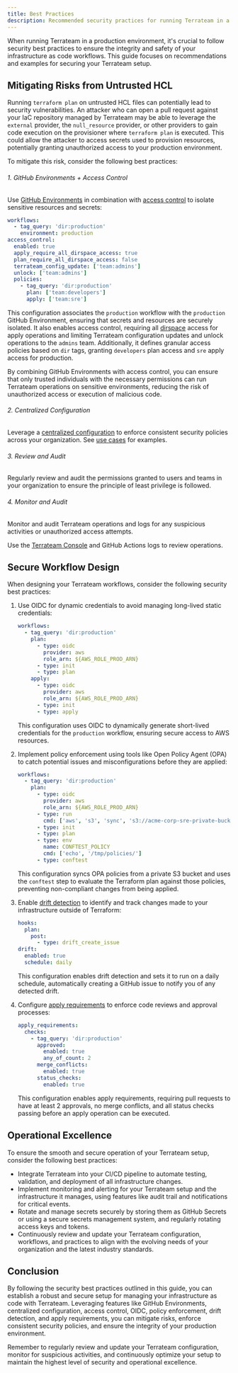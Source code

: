 ```yaml
---
title: Best Practices
description: Recommended security practices for running Terrateam in a production environment
---
```


When running Terrateam in a production environment, it's crucial to follow security best practices to ensure the integrity and safety of your infrastructure as code workflows. This guide focuses on recommendations and examples for securing your Terrateam setup.

## Mitigating Risks from Untrusted HCL
Running `terraform plan` on untrusted HCL files can potentially lead to security vulnerabilities. An attacker who can open a pull request against your IaC repository managed by Terrateam may be able to leverage the `external` provider, the `null_resource` provider, or other providers to gain code execution on the provisioner where `terraform plan` is executed. This could allow the attacker to access secrets used to provision resources, potentially granting unauthorized access to your production environment.

To mitigate this risk, consider the following best practices:
###### 1. GitHub Environments + Access Control
Use [GitHub Environments](/integrations/github-environments) in combination with [access control](/reference/configuration/access-control) to isolate sensitive resources and secrets:
   ```yaml
   workflows:
     - tag_query: 'dir:production'
       environment: production
   access_control:
     enabled: true
     apply_require_all_dirspace_access: true
     plan_require_all_dirspace_access: false
     terrateam_config_update: ['team:admins']
     unlock: ['team:admins']
     policies:
       - tag_query: 'dir:production'
         plan: ['team:developers']
         apply: ['team:sre']
   ```

   This configuration associates the `production` workflow with the `production` GitHub Environment, ensuring that secrets and resources are securely isolated. It also enables access control, requiring all [dirspace](/getting-started/concepts#dirspace) access for apply operations and limiting Terrateam configuration updates and unlock operations to the `admins` team. Additionally, it defines granular access policies based on `dir` tags, granting `developers` plan access and `sre` apply access for production.

   By combining GitHub Environments with access control, you can ensure that only trusted individuals with the necessary permissions can run Terrateam operations on sensitive environments, reducing the risk of unauthorized access or execution of malicious code.

###### 2. Centralized Configuration
Leverage a [centralized configuration](/advanced-workflows/centralized-configuration) to enforce consistent security policies across your organization.
See [use cases](/advanced-workflows/centralized-configuration/#use-cases) for examples.

###### 3. Review and Audit
Regularly review and audit the permissions granted to users and teams in your organization to ensure the principle of least privilege is followed.

###### 4. Monitor and Audit
Monitor and audit Terrateam operations and logs for any suspicious activities or unauthorized access attempts.

Use the [Terrateam Console](https://app.terrateam.io) and GitHub Actions logs to review operations.

## Secure Workflow Design
When designing your Terrateam workflows, consider the following security best practices:
1. Use OIDC for dynamic credentials to avoid managing long-lived static credentials:
   ```yaml
   workflows:
     - tag_query: 'dir:production'
       plan:
         - type: oidc
           provider: aws
           role_arn: ${AWS_ROLE_PROD_ARN}
         - type: init
         - type: plan
       apply:
         - type: oidc
           provider: aws
           role_arn: ${AWS_ROLE_PROD_ARN}
         - type: init
         - type: apply
   ```
   This configuration uses OIDC to dynamically generate short-lived credentials for the `production` workflow, ensuring secure access to AWS resources.

2. Implement policy enforcement using tools like Open Policy Agent (OPA) to catch potential issues and misconfigurations before they are applied:
   ```yaml
   workflows:
     - tag_query: 'dir:production'
       plan:
         - type: oidc
           provider: aws
           role_arn: ${AWS_ROLE_PROD_ARN}
         - type: run
           cmd: ['aws', 's3', 'sync', 's3://acme-corp-sre-private-bucket/opa/policies/', '/tmp/policies/']
         - type: init
         - type: plan
         - type: env
           name: CONFTEST_POLICY
           cmd: ['echo', '/tmp/policies/']
         - type: conftest
   ```
   This configuration syncs OPA policies from a private S3 bucket and uses the `conftest` step to evaluate the Terraform plan against those policies, preventing non-compliant changes from being applied.

3. Enable [drift detection](/reference/configuration/drift) to identify and track changes made to your infrastructure outside of Terraform:
   ```yaml
   hooks:
     plan:
       post:
         - type: drift_create_issue
   drift:
     enabled: true
     schedule: daily
   ```
   This configuration enables drift detection and sets it to run on a daily schedule, automatically creating a GitHub issue to notify you of any detected drift.

4. Configure [apply requirements](/reference/configuration/apply-requirements) to enforce code reviews and approval processes:
   ```yaml
   apply_requirements:
     checks:
       - tag_query: 'dir:production'
         approved:
           enabled: true
           any_of_count: 2
         merge_conflicts:
           enabled: true
         status_checks:
           enabled: true
   ```
   This configuration enables apply requirements, requiring pull requests to have at least 2 approvals, no merge conflicts, and all status checks passing before an apply operation can be executed.

## Operational Excellence
To ensure the smooth and secure operation of your Terrateam setup, consider the following best practices:
- Integrate Terrateam into your CI/CD pipeline to automate testing, validation, and deployment of all infrastructure changes.
- Implement monitoring and alerting for your Terrateam setup and the infrastructure it manages, using features like audit trail and notifications for critical events.
- Rotate and manage secrets securely by storing them as GitHub Secrets or using a secure secrets management system, and regularly rotating access keys and tokens.
- Continuously review and update your Terrateam configuration, workflows, and practices to align with the evolving needs of your organization and the latest industry standards.

## Conclusion
By following the security best practices outlined in this guide, you can establish a robust and secure setup for managing your infrastructure as code with Terrateam. Leveraging features like GitHub Environments, centralized configuration, access control, OIDC, policy enforcement, drift detection, and apply requirements, you can mitigate risks, enforce consistent security policies, and ensure the integrity of your production environment.

Remember to regularly review and update your Terrateam configuration, monitor for suspicious activities, and continuously optimize your setup to maintain the highest level of security and operational excellence.
